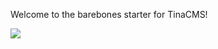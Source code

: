 
Welcome to the barebones starter for TinaCMS!

![](<https://link.storjshare.io/raw/jujjtfmneqrmutttzvxupz655lba/www/www/Layout - 1.jpg>)
